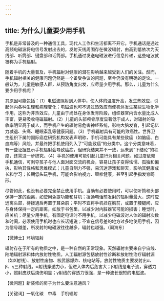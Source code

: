 ```yaml
---
---
---
```

title: 为什么儿童要少用手机
---






手机是非常普及的一种通信工具，现代人工作和生活都离不开它。手机通话是通过高频电磁波将电信号发射出去的，发射天线周围存在微波辐射，由高到低依次为天线部、听筒部、键盘部和话筒部。手机通过发送电磁波进行信息传递，这些电波就被称为手机辐射。

随着手机的大量普及，手机辐射对健康的潜在影响越来越受到人们的关注。然而，手机辐射相关的健康问题仍然是一个备受争议的问题，至今仍没有明确的定论。一般认为，儿童是敏感人群，从预防角度出发，应尽量少用手机。那么，儿童为什么要少用手机呢？



其原因可能包括：（1）电磁波照射到人体中，使人体的温度升高，发生热效应，引起体内各种生理和病理变化；电磁波也可不通过热效应而使机体发生某些生物化学作用，这称为非热效应。儿童由于尚处在身体发育阶段，组织器官内含水量比成人丰富，更易吸收电磁辐射。（2）儿童的头部颅骨厚度显著低于成人，对辐射的吸收率明显高于成人，而手机产生的辐射易危害神经系统，影响大脑发育，引起记忆力减退、头痛、睡眠紊乱等健康问题。（3）手机辐射具有可能的致癌性。世界卫生组织下属的国际癌症研究机构发表声明称，手机可能具有某些致癌（如脑癌、白血病等）风险，并最终把手机使用列入了“可能致癌”的分类中。这个分类意味着，有一些证据显示手机辐射会导致癌症，但研究结果并不一致，远未到“下结论”的程度，还需进一步研究。（4）手机的使用可能引起儿童行为相关问题。如过度依赖手机通信，可剥夺孩子与他人面对面交流的机会，容易让孩子变得怯懦、孤独和偏执，影响其性格和思维模式；儿童自制力不强，易沉迷游戏和聊天，影响其健康成长和学习；长期低头玩手机，可能会影响视力、颈椎健康，甚至引起手指发育畸形。



尽管如此，也没有必要完全禁止使用手机。当确有必要使用时，可以使听筒和头部保持一定的距离，如使用免提功能和耳机；拨通电话前发射的辐射量最大，这时应远离头部，待拨通后再置于耳朵前；平时不宜将手机挂在胸前，或置于腰腿间，应与身体保持一定的距离，如放于书包里，以减少对内脏器官可能的损害；睡觉时，应关机；尽量少用手机，有固定电话时不用手机，以减少电磁波对人体的辐射次数和时间，必须使用手机时也应长话短说；不宜在信号差的地方过多地使用手机，因为信号越差，所发射的电磁波往往越多，辐射也越强。（阚海东）





【微博士】环境辐射



辐射存在于所有的物质之中，是一种自然的正常现象。天然辐射主要来自宇宙线、陆地辐射源和体内放射性物质。人工辐射源包括放射性诊断和放射性治疗辐射源（如X射线）、放射性废物、核武器爆炸、核电站等。放射性物质主要发射出α、β、γ三种射线。α射线穿透力小，但进入体内后危害大；β射线是电子流，穿透力小，照射皮肤后烧伤明显；γ射线的穿透力很强，是一种波长很短的电磁波。

【微问题】新装修的房子为什么要注意通风？

【关键词】一氧化碳　中毒　手机辐射